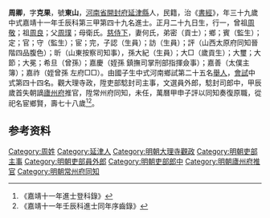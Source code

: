 {{明清人物信息框
| 姓名 = 周卿
| 原名 =
| 圖片名稱= 
| 圖片大小 =
| 圖片說明 = 
| 最高職務 =
| 國家 = 大明 
| 爵位 =
| 籍貫 = [[河南省|河南省]][[開封府|開封府]][[延津縣|延津縣]]
| 族裔 = 
| 旗籍 = 
| 字號 = 
| 諡號 =
| 出生日期 = 正月二十九日
| 出生地點 =
| 逝世日期 = 
| 逝世地點 =
| 墓葬 =
| 配偶 = 何氏
| 親屬 = 曾祖[[周敬|周敬]]，祖[[周良|周良]]，父[[周璞|周璞]]，母衛氏
| 出身 =
* 嘉靖十一年壬辰科進士
| 經歷 =
| 著作 =  
*
*
*
}}
'''周卿'''{{BD|1494年||1553年||}}，字'''克果'''，號'''東山'''，[[河南省|河南省]][[開封府|開封府]][[延津縣|延津縣]]人，民籍，治《[[書經|書經]]》，年三十九歲中式嘉靖十一年壬辰科第三甲第四十九名進士。正月二十九日生，行一，曾祖[[周敬|周敬]]；祖[[周良|周良]]；父[[周璞|周璞]]；母衛氏。[[慈侍下|慈侍下]]，妻何氏，弟密（貢士）；鄉；賓（監生）；定；官；守（監生）；宦；完，子認（生員）；訪（生員）；評（山西太原府同知晉階四品腹色）；昕（山東按察司知事），孫大紀（生員）；大□（歲貢生）；大璽；大節；大冕；希旦（曾孫）；嘉慶（姪孫 鎮撫司掌刑部指揮僉事）；嘉善（太僕主簿）；嘉祚（姪曾孫 左府□□）。由國子生中式河南鄉試第二十五名[[舉人|舉人]]，[[會試|會試]]中式第四十四名。觀大理寺政，陞吏部騐封司主事，文選員外郎，騐封司郎中，甲辰歲首失朝謫[[廬州府|廬州府]]推官，陞常州府同知，未任，萬曆甲申子評以同知奏復原職，從祀名宦鄉賢，壽七十八歲<ref>《嘉靖十一年進士登科錄》</ref><ref>《嘉靖十一年壬辰科進士同年序齒錄》</ref>。

== 参考资料 ==
{{reflist}}

{{嘉靖十一年壬辰科殿试金榜}}
{{明朝人物小作品}}
{{Authority control}}
{{DEFAULTSORT:}}
[[Category:周姓|Category:周姓]]
[[Category:延津人|Category:延津人]]
[[Category:明朝大理寺觀政|Category:明朝大理寺觀政]]
[[Category:明朝吏部主事|Category:明朝吏部主事]]
[[Category:明朝吏部員外郎|Category:明朝吏部員外郎]]
[[Category:明朝吏部郎中|Category:明朝吏部郎中]]
[[Category:明朝廬州府推官|Category:明朝廬州府推官]]
[[Category:明朝常州府同知|Category:明朝常州府同知]]